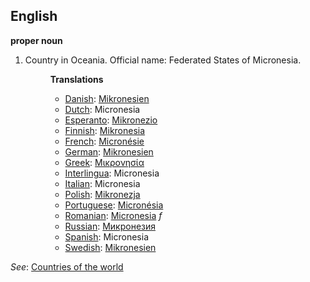 ==English==

'''proper noun'''

# Country in Oceania. Official name: Federated States of Micronesia.
#:'''Translations'''
#:*[[Danish]]: [[Mikronesien]]
#:*[[Dutch]]: Micronesia
#:*[[Esperanto]]: [[Mikronezio]]
#:*[[Finnish]]: [[Mikronesia]]
#:*[[French]]: [[Micronésie]]
#:*[[German]]: [[Mikronesien]]
#:*[[Greek]]: [[Μικρονησία]]
#:*[[Interlingua]]: Micronesia
#:*[[Italian]]: Micronesia
#:*[[Polish]]: [[Mikronezja]]
#:*[[Portuguese]]: [[Micronésia]]
#:*[[Romanian]]: [[Micronesia]] ''f''
#:*[[Russian]]: [[Микронезия]]
#:*[[Spanish]]: Micronesia
#:*[[Swedish]]: [[Mikronesien]]

''See'': [[Countries of the world]]